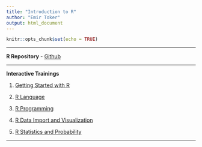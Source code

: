 ```yaml
---
title: "Introduction to R"
author: "Emir Toker"
output: html_document
---
```


```r
knitr::opts_chunk$set(echo = TRUE)
```

***

**R Repository** -  [Github](https://github.com/emirtoker/Software_Tools_R_Github)

***

**Interactive Trainings** 

1. [Getting Started with R](https://emir-toker.shinyapps.io/R_Interactive_Training_and_Quiz/)

2. [R Language](https://emir-toker.shinyapps.io/R_Interactive_Training_and_Quiz/)

3. [R Programming](https://emir-toker.shinyapps.io/R_Interactive_Training_and_Quiz/)

4. [R Data Import and Visualization](https://emir-toker.shinyapps.io/R_Interactive_Training_and_Quiz/)

5. [R Statistics and Probability](https://emir-toker.shinyapps.io/R_Interactive_Training_and_Quiz/)

***